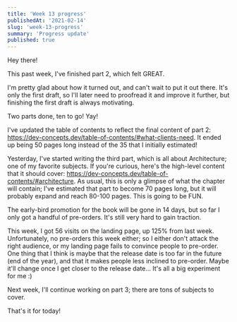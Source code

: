 ```yaml
---
title: 'Week 13 progress'
publishedAt: '2021-02-14'
slug: 'week-13-progress'
summary: 'Progress update'
published: true
---
```


Hey there!

This past week, I've finished part 2, which felt GREAT.

I'm pretty glad about how it turned out, and can't wait to put it out there. It's only the first draft, so I'll later need to proofread it and improve it further, but finishing the first draft is always motivating.

Two parts done, ten to go! Yay!

I've updated the table of contents to reflect the final content of part 2: https://dev-concepts.dev/table-of-contents/#what-clients-need. It ended up being 50 pages long instead of the 35 that I initially estimated!

Yesterday, I've started writing the third part, which is all about Architecture; one of my favorite subjects. If you're curious, here's the high-level content that it should cover: https://dev-concepts.dev/table-of-contents/#architecture. As usual, this is only a glimpse of what the chapter will contain; I've estimated that part to become 70 pages long, but it will probably expand and reach 80-100 pages. This is going to be FUN.

The early-bird promotion for the book will be gone in 14 days, but so far I only got a handful of pre-orders. It's still very hard to gain traction.

This week, I got 56 visits on the landing page, up 125% from last week. Unfortunately, no pre-orders this week either; so I either don't attack the right audience, or my landing page fails to convince people to pre-order. One thing that I think is maybe that the release date is too far in the future (end of the year), and that it makes people less inclined to pre-order. Maybe it'll change once I get closer to the release date... It's all a big experiment for me :)

Next week, I'll continue working on part 3; there are tons of subjects to cover.

That's it for today!

<BlogPostSignature />
